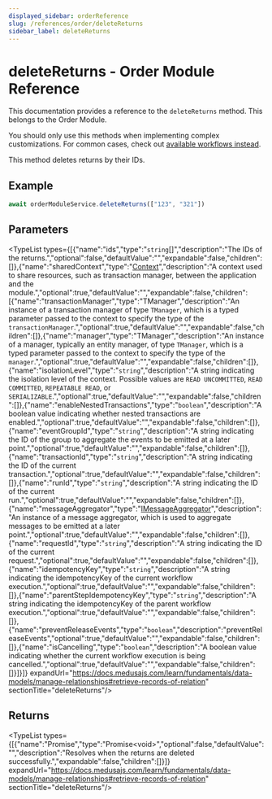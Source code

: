 ```yaml
---
displayed_sidebar: orderReference
slug: /references/order/deleteReturns
sidebar_label: deleteReturns
---
```



# deleteReturns - Order Module Reference

This documentation provides a reference to the `deleteReturns` method. This belongs to the Order Module.

<Note>

You should only use this methods when implementing complex customizations. For common cases, check out [available workflows instead](/medusa-workflows-reference).

</Note>

This method deletes returns by their IDs.

## Example

```ts
await orderModuleService.deleteReturns(["123", "321"])
```

## Parameters

<TypeList types={[{"name":"ids","type":"`string`[]","description":"The IDs of the returns.","optional":false,"defaultValue":"","expandable":false,"children":[]},{"name":"sharedContext","type":"[Context](../../../interfaces/order.Context/page.mdx)","description":"A context used to share resources, such as transaction manager, between the application and the module.","optional":true,"defaultValue":"","expandable":false,"children":[{"name":"transactionManager","type":"TManager","description":"An instance of a transaction manager of type `TManager`, which is a typed parameter passed to the context to specify the type of the `transactionManager`.","optional":true,"defaultValue":"","expandable":false,"children":[]},{"name":"manager","type":"TManager","description":"An instance of a manager, typically an entity manager, of type `TManager`, which is a typed parameter passed to the context to specify the type of the `manager`.","optional":true,"defaultValue":"","expandable":false,"children":[]},{"name":"isolationLevel","type":"`string`","description":"A string indicating the isolation level of the context. Possible values are `READ UNCOMMITTED`, `READ COMMITTED`, `REPEATABLE READ`, or `SERIALIZABLE`.","optional":true,"defaultValue":"","expandable":false,"children":[]},{"name":"enableNestedTransactions","type":"`boolean`","description":"A boolean value indicating whether nested transactions are enabled.","optional":true,"defaultValue":"","expandable":false,"children":[]},{"name":"eventGroupId","type":"`string`","description":"A string indicating the ID of the group to aggregate the events to be emitted at a later point.","optional":true,"defaultValue":"","expandable":false,"children":[]},{"name":"transactionId","type":"`string`","description":"A string indicating the ID of the current transaction.","optional":true,"defaultValue":"","expandable":false,"children":[]},{"name":"runId","type":"`string`","description":"A string indicating the ID of the current run.","optional":true,"defaultValue":"","expandable":false,"children":[]},{"name":"messageAggregator","type":"[IMessageAggregator](../../../interfaces/order.IMessageAggregator/page.mdx)","description":"An instance of a message aggregator, which is used to aggregate messages to be emitted at a later point.","optional":true,"defaultValue":"","expandable":false,"children":[]},{"name":"requestId","type":"`string`","description":"A string indicating the ID of the current request.","optional":true,"defaultValue":"","expandable":false,"children":[]},{"name":"idempotencyKey","type":"`string`","description":"A string indicating the idempotencyKey of the current workflow execution.","optional":true,"defaultValue":"","expandable":false,"children":[]},{"name":"parentStepIdempotencyKey","type":"`string`","description":"A string indicating the idempotencyKey of the parent workflow execution.","optional":true,"defaultValue":"","expandable":false,"children":[]},{"name":"preventReleaseEvents","type":"`boolean`","description":"preventReleaseEvents","optional":true,"defaultValue":"","expandable":false,"children":[]},{"name":"isCancelling","type":"`boolean`","description":"A boolean value indicating whether the current workflow execution is being cancelled.","optional":true,"defaultValue":"","expandable":false,"children":[]}]}]} expandUrl="https://docs.medusajs.com/learn/fundamentals/data-models/manage-relationships#retrieve-records-of-relation" sectionTitle="deleteReturns"/>

## Returns

<TypeList types={[{"name":"Promise","type":"Promise&#60;void&#62;","optional":false,"defaultValue":"","description":"Resolves when the returns are deleted successfully.","expandable":false,"children":[]}]} expandUrl="https://docs.medusajs.com/learn/fundamentals/data-models/manage-relationships#retrieve-records-of-relation" sectionTitle="deleteReturns"/>
